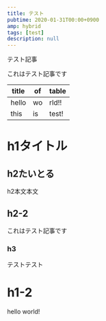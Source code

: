 ```yaml
---
title: テスト
pubtime: 2020-01-31T00:00+0900
amp: hybrid
tags: [test]
description: null
---
```


テスト記事

<PS date="2020-03-08">これはテスト記事です</PS>

|title|of|table|
|-----|--|-----|
|hello|wo|rld!!|
|this |is|test!|

# h1タイトル

## h2たいとる

h2本文本文

## h2-2

これはテスト記事です

### h3

テストテスト

# h1-2

hello world!
